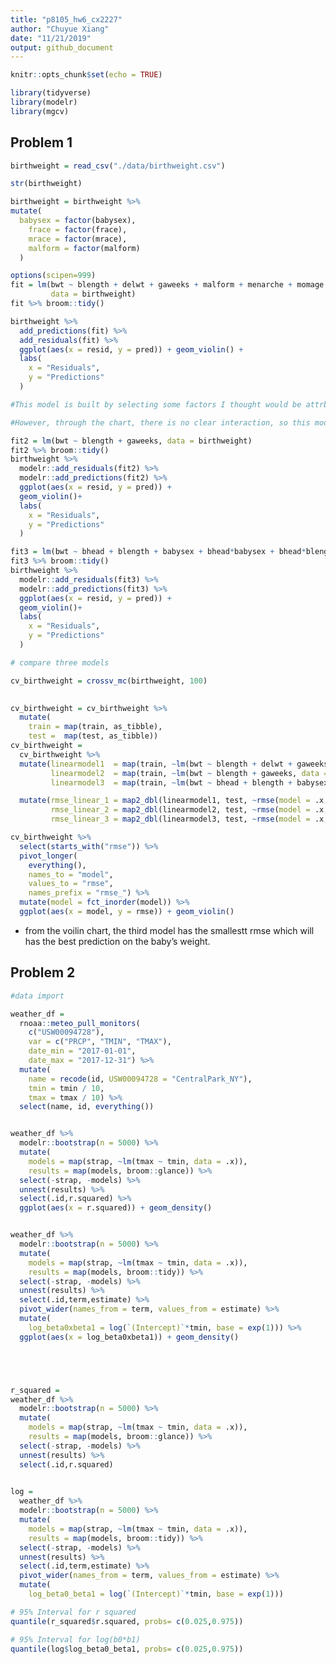 ```yaml
---
title: "p8105_hw6_cx2227"
author: "Chuyue Xiang"
date: "11/21/2019"
output: github_document
---
```


```r
knitr::opts_chunk$set(echo = TRUE)

library(tidyverse)
library(modelr)
library(mgcv)
```

## Problem 1

```r
birthweight = read_csv("./data/birthweight.csv")

str(birthweight)

birthweight = birthweight %>% 
mutate(
  babysex = factor(babysex),
    frace = factor(frace),
    mrace = factor(mrace),
    malform = factor(malform)
  )

options(scipen=999)
fit = lm(bwt ~ blength + delwt + gaweeks + malform + menarche + momage + pnumlbw + ppbmi + ppwt + wtgain,
         data = birthweight)
fit %>% broom::tidy()

birthweight %>% 
  add_predictions(fit) %>% 
  add_residuals(fit) %>%
  ggplot(aes(x = resid, y = pred)) + geom_violin() +
  labs(
    x = "Residuals",
    y = "Predictions"
  )

#This model is built by selecting some factors I thought would be attrbutng to the weight of the baby, for example: the length of the baby, mother’s pre-pregnancy BMI, mother’s age at menarche, etc...

#However, through the chart, there is no clear interaction, so this model proposed is not effective.

fit2 = lm(bwt ~ blength + gaweeks, data = birthweight) 
fit2 %>% broom::tidy()
birthweight %>% 
  modelr::add_residuals(fit2) %>% 
  modelr::add_predictions(fit2) %>% 
  ggplot(aes(x = resid, y = pred)) + 
  geom_violin()+
  labs(
    x = "Residuals",
    y = "Predictions"
  )

fit3 = lm(bwt ~ bhead + blength + babysex + bhead*babysex + bhead*blength + blength*babysex + bhead*blength*babysex, data = birthweight)
fit3 %>% broom::tidy()
birthweight %>% 
  modelr::add_residuals(fit3) %>% 
  modelr::add_predictions(fit3) %>% 
  ggplot(aes(x = resid, y = pred)) + 
  geom_violin()+
  labs(
    x = "Residuals",
    y = "Predictions"
  )

# compare three models

cv_birthweight = crossv_mc(birthweight, 100)
  

cv_birthweight = cv_birthweight %>% 
  mutate(
    train = map(train, as_tibble),
    test =  map(test, as_tibble))
cv_birthweight = 
  cv_birthweight %>% 
  mutate(linearmodel1  = map(train, ~lm(bwt ~ blength + delwt + gaweeks + malform + menarche + momage + pnumlbw + ppbmi + ppwt + wtgain, data = .x)),
         linearmodel2  = map(train, ~lm(bwt ~ blength + gaweeks, data = .x)),
         linearmodel3  = map(train, ~lm(bwt ~ bhead + blength + babysex + bhead*babysex + bhead*blength + blength*babysex + bhead*blength*babysex, data = .x))) %>% 

  mutate(rmse_linear_1 = map2_dbl(linearmodel1, test, ~rmse(model = .x, data = .y)),
         rmse_linear_2 = map2_dbl(linearmodel2, test, ~rmse(model = .x, data = .y)),
         rmse_linear_3 = map2_dbl(linearmodel3, test, ~rmse(model = .x, data = .y)))

cv_birthweight %>% 
  select(starts_with("rmse")) %>% 
  pivot_longer(
    everything(),
    names_to = "model", 
    values_to = "rmse",
    names_prefix = "rmse_") %>% 
  mutate(model = fct_inorder(model)) %>% 
  ggplot(aes(x = model, y = rmse)) + geom_violin()
```

 - from the voilin chart, the third model has the smallestt rmse which will has the best prediction on the baby's weight.



## Problem 2

```r
#data import

weather_df = 
  rnoaa::meteo_pull_monitors(
    c("USW00094728"),
    var = c("PRCP", "TMIN", "TMAX"), 
    date_min = "2017-01-01",
    date_max = "2017-12-31") %>%
  mutate(
    name = recode(id, USW00094728 = "CentralPark_NY"),
    tmin = tmin / 10,
    tmax = tmax / 10) %>%
  select(name, id, everything())


weather_df %>% 
  modelr::bootstrap(n = 5000) %>% 
  mutate(
    models = map(strap, ~lm(tmax ~ tmin, data = .x)),
    results = map(models, broom::glance)) %>% 
  select(-strap, -models) %>% 
  unnest(results) %>% 
  select(.id,r.squared) %>% 
  ggplot(aes(x = r.squared)) + geom_density()


weather_df %>% 
  modelr::bootstrap(n = 5000) %>% 
  mutate(
    models = map(strap, ~lm(tmax ~ tmin, data = .x)),
    results = map(models, broom::tidy)) %>% 
  select(-strap, -models) %>% 
  unnest(results) %>% 
  select(.id,term,estimate) %>% 
  pivot_wider(names_from = term, values_from = estimate) %>% 
  mutate(
    log_beta0xbeta1 = log(`(Intercept)`*tmin, base = exp(1))) %>% 
  ggplot(aes(x = log_beta0xbeta1)) + geom_density()





r_squared = 
weather_df %>% 
  modelr::bootstrap(n = 5000) %>% 
  mutate(
    models = map(strap, ~lm(tmax ~ tmin, data = .x)),
    results = map(models, broom::glance)) %>% 
  select(-strap, -models) %>% 
  unnest(results) %>% 
  select(.id,r.squared)
  

log = 
  weather_df %>% 
  modelr::bootstrap(n = 5000) %>% 
  mutate(
    models = map(strap, ~lm(tmax ~ tmin, data = .x)),
    results = map(models, broom::tidy)) %>% 
  select(-strap, -models) %>% 
  unnest(results) %>% 
  select(.id,term,estimate) %>% 
  pivot_wider(names_from = term, values_from = estimate) %>% 
  mutate(
    log_beta0_beta1 = log(`(Intercept)`*tmin, base = exp(1)))

# 95% Interval for r squared
quantile(r_squared$r.squared, probs= c(0.025,0.975))

# 95% Interval for log(b0*b1)
quantile(log$log_beta0_beta1, probs= c(0.025,0.975))
```

 
